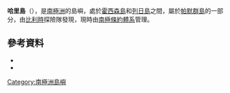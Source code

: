 {{coord|64|8|S|61|59|W|source:GNIS|display=title}}

'''哈里島'''（{{lang-en|Harry Island}}），是[[南極洲|南極洲]]的島嶼，處於[[霍西森島|霍西森島]]和[[列日島|列日島]]之間，屬於[[帕默群島|帕默群島]]的一部分，由[[比利時|比利時]]探險隊發現，現時由[[南極條約體系|南極條約體系]]管理。

==參考資料==
*{{cite gnis | type = antarid | id = 6434| name = Harry Island | accessdate = 2012-05-29}}
*{{usgs-gazetteer|id=6434}}

{{Antarctica-geo-stub}}
[[Category:南極洲島嶼|Category:南極洲島嶼]]